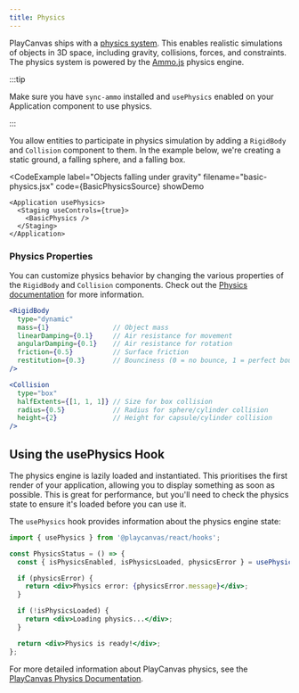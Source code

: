 ```yaml
---
title: Physics
---
```



PlayCanvas ships with a [physics system](/docs/user-manual/physics/). This enables realistic simulations of objects in 3D space, including gravity, collisions, forces, and constraints. The physics system is powered by the [Ammo.js](https://github.com/kripken/ammo.js) physics engine.

:::tip

Make sure you have `sync-ammo` installed and `usePhysics` enabled on your Application component to use physics.

:::

You allow entities to participate in physics simulation by adding a `RigidBody` and `Collision` component to them. In the example below, we're creating a static ground, a falling sphere, and a falling box.

<CodeExample 
  label="Objects falling under gravity" 
  filename="basic-physics.jsx" 
  code={BasicPhysicsSource} 
  showDemo
>
    <Application usePhysics>
      <Staging useControls={true}>
        <BasicPhysics />
      </Staging>
    </Application>
</CodeExample>

### Physics Properties

You can customize physics behavior by changing the various properties of the `RigidBody` and `Collision` components. Check out the [Physics documentation](/docs/user-manual/physics/) for more information.

```jsx
<RigidBody 
  type="dynamic"
  mass={1}                // Object mass
  linearDamping={0.1}     // Air resistance for movement
  angularDamping={0.1}    // Air resistance for rotation
  friction={0.5}          // Surface friction
  restitution={0.3}       // Bounciness (0 = no bounce, 1 = perfect bounce)
/>
```

```jsx
<Collision 
  type="box"
  halfExtents={[1, 1, 1]} // Size for box collision
  radius={0.5}            // Radius for sphere/cylinder collision
  height={2}              // Height for capsule/cylinder collision
/>
```

## Using the usePhysics Hook

The physics engine is lazily loaded and instantiated. This prioritises the first render of your application, allowing you to display something as soon as possible. This is great for performance, but you'll need to check the physics state to ensure it's loaded before you can use it.

The `usePhysics` hook provides information about the physics engine state:

```jsx
import { usePhysics } from '@playcanvas/react/hooks';

const PhysicsStatus = () => {
  const { isPhysicsEnabled, isPhysicsLoaded, physicsError } = usePhysics();

  if (physicsError) {
    return <div>Physics error: {physicsError.message}</div>;
  }

  if (!isPhysicsLoaded) {
    return <div>Loading physics...</div>;
  }

  return <div>Physics is ready!</div>;
};
```

For more detailed information about PlayCanvas physics, see the [PlayCanvas Physics Documentation](/docs/user-manual/physics/).
